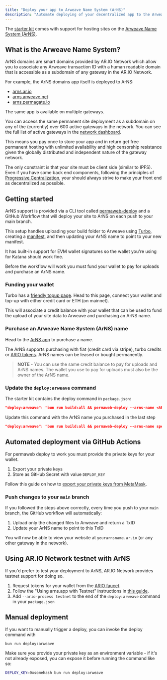```yaml
---
title: "Deploy your app to Arweave Name System (ArNS)"
description: "Automate deploying of your decentralized app to the Arweave Name System (ArNS)"
---
```


The [starter kit](/quickstart) comes with support for hosting sites on the
[Arweave Name System (ArNS)](ar.io/arns).

## What is the Arweave Name System?

ArNS domains are smart domains provided by AR.IO Network which allow you to
associate any Arweave transaction ID with a human readable domain that is
accessible as a subdomain of any gateway in the AR.IO Network.

For example, the ArNS domains app itself is deployed to ArNS:

- [arns.ar.io](https://arns.ar.io)
- [arns.arweave.net](https://arns.arweave.net)
- [arns.permagate.io](https://arns.permagate.io)

The same app is available on multiple gateways.

You can access the same permanent site deployment as a subdomain on any of the
(currently) over 600 active gateways in the network. You can see the full list
of active gateways in the [network dashboard](https://gateways.ar.io).

This means you pay once to store your app and in return get free permanent
hosting with unlimited availability and high censorship resistance given the
globally distributed and independent nature of the gateway network.

The only constraint is that your site must be client side (similar to IPFS).
Even if you have some back end components, following the principles of
[Progressive Centralization](https://www.youtube.com/watch?v=ZkL5xuNVAS4), your
should always strive to make your front end as decentralized as possible.

## Getting started

ArNS support is provided via a CLI tool called
[permaweb-deploy](https://github.com/permaweb/permaweb-deploy) and a GitHub
Workflow that will deploy your site to ArNS on each push to your main branch.

This setup handles uploading your build folder to Arweave using
[Turbo](https://docs.ardrive.io/docs/turbo/what-is-turbo.html), creating a
[manifest](https://docs.ar.io/concepts/manifests), and then updating your ArNS
name to point to your new manifest.

It has built-in support for EVM wallet signatures so the wallet you're using for
Katana should work fine.

Before the workflow will work you must fund your wallet to pay for uploads and
purchase an ArNS name.

### Funding your wallet

Turbo has a [friendly topup page](https://turbo-topup.com/). Head to this page,
connect your wallet and top-up with either credit card or ETH (on mainnet).

This will associate a credit balance with your wallet that can be used to fund
the upload of your site data to Arweave and purchasing an ArNS name.

### Purchase an Arweave Name System (ArNS) name

Head to the [ArNS app](https://arns.app/#/?search=) to purchase a name.

The ArNS supports purchasing with fiat (credit card via stripe), turbo credits
or [ARIO tokens](ar.io/token). ArNS names can be leased or bought permanently.

> **NOTE** - You can use the same credit balance to pay for uploads and ArNS
> names. The wallet you use to pay for uploads must also be the owner of the
> ArNS name.

### Update the `deploy:arweave` command

The starter kit contains the deploy command in `package.json`:

```json
"deploy:arweave": "bun run build:all && permaweb-deploy --arns-name <ARNS_NAME> --sig-key ethereum
```

Update this command with the ArNS name you purchased in the last step

```json
"deploy:arweave": "bun run build:all && permaweb-deploy --arns-name specialK --sig-key ethereum
```

## Automated deployment via GitHub Actions

For permaweb deploy to work you must provide the private keys for your wallet.

1. Export your private keys
2. Store as GitHub Secret with value `DEPLOY_KEY`

Follow this guide on how to
[export your private keys from MetaMask](https://support.metamask.io/configure/accounts/how-to-export-an-accounts-private-key/#:~:text=Click%20the%20three%20vertical%20dots,private%20key%20to%20your%20clipboard).

### Push changes to your `main` branch

If you followed the steps above correctly, every time you push to your `main`
branch, the GitHub workflow will automatically:

1. Upload only the changed files to Arweave and return a TxID
2. Update your ArNS name to point to this TxID

You will now be able to view your website at `yourarnsname.ar.io` (or any other
gateway in the network).

## Using AR.IO Network testnet with ArNS

If you'd prefer to test your deployment to ArNS, AR.IO Network provides testnet
support for doing so.

1. Request tokens for your wallet from the [ARIO faucet](https://faucet.ar.io/).
2. Follow the "Using arns.app with Testnet" instructions in [this guide](https://docs.ar.io/guides/testnet#using-arnsapp-with-testnet).
3. Add `--ario-process testnet` to the end of the `deploy:arweave` command in
   your `package.json`

## Manual deployment

If you want to manually trigger a deploy, you can invoke the deploy command with

```bash
bun run deploy:arweave
```

Make sure you provide your private key as an environment variable - if it's not
already exposed, you can expose it before running the command like so:

```bash
DEPLOY_KEY=0xsomehash bun run deploy:arweave
```
